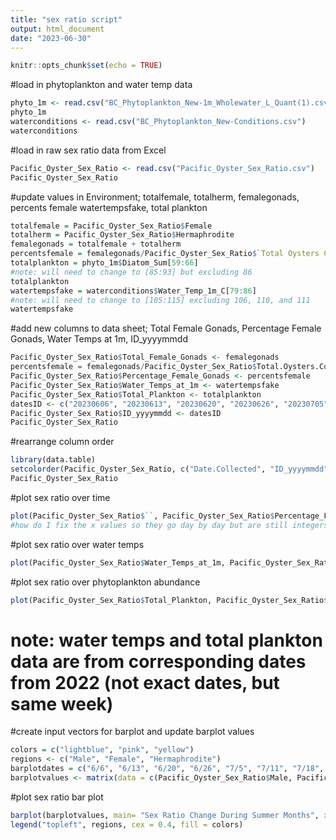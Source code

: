 ```yaml
---
title: "sex ratio script"
output: html_document
date: "2023-06-30"
---
```


```r
knitr::opts_chunk$set(echo = TRUE)
```

#load in phytoplankton and water temp data
```r
phyto_1m <- read.csv("BC_Phytoplankton_New-1m_Wholewater_L_Quant(1).csv")
phyto_1m
waterconditions <- read.csv("BC_Phytoplankton_New-Conditions.csv")
waterconditions
```

#load in raw sex ratio data from Excel
```r
Pacific_Oyster_Sex_Ratio <- read.csv("Pacific_Oyster_Sex_Ratio.csv")
Pacific_Oyster_Sex_Ratio
```

#update values in Environment; totalfemale, totalherm, femalegonads, percents female watertempsfake, total plankton
```r
totalfemale = Pacific_Oyster_Sex_Ratio$Female
totalherm = Pacific_Oyster_Sex_Ratio$Hermaphrodite
femalegonads = totalfemale + totalherm
percentsfemale = femalegonads/Pacific_Oyster_Sex_Ratio$`Total Oysters Collected`
totalplankton = phyto_1m$Diatom_Sum[59:66]
#note: will need to change to [85:93] but excluding 86
totalplankton
watertempsfake = waterconditions$Water_Temp_1m_C[79:86]
#note: will need to change to [105:115] excluding 106, 110, and 111
watertempsfake
```

#add new columns to data sheet; Total Female Gonads, Percentage Female Gonads, Water Temps at 1m, ID_yyyymmdd
```r
Pacific_Oyster_Sex_Ratio$Total_Female_Gonads <- femalegonads
percentsfemale = femalegonads/Pacific_Oyster_Sex_Ratio$Total.Oysters.Collected
Pacific_Oyster_Sex_Ratio$Percentage_Female_Gonads <- percentsfemale
Pacific_Oyster_Sex_Ratio$Water_Temps_at_1m <- watertempsfake
Pacific_Oyster_Sex_Ratio$Total_Plankton <- totalplankton
datesID <- c("20230606", "20230613", "20230620", "20230626", "20230705", "20230711", "20230718", "20230725")
Pacific_Oyster_Sex_Ratio$ID_yyyymmdd <- datesID
Pacific_Oyster_Sex_Ratio
```

#rearrange column order
```r
library(data.table)
setcolorder(Pacific_Oyster_Sex_Ratio, c("Date.Collected", "ID_yyyymmdd", "Total.Oysters.Collected", "Male", "Female", "Hermaphrodite", "Total_Female_Gonads", "Percentage_Female_Gonads", "Water_Temps_at_1m", "Total_Plankton"))
Pacific_Oyster_Sex_Ratio
```

#plot sex ratio over time
```r
plot(Pacific_Oyster_Sex_Ratio$``, Pacific_Oyster_Sex_Ratio$Percentage_Female_Gonads, ylab="Percentage of Female Gonads", xlab= "Time")
#how do I fix the x values so they go day by day but are still integers...
```

#plot sex ratio over water temps
```r
plot(Pacific_Oyster_Sex_Ratio$Water_Temps_at_1m, Pacific_Oyster_Sex_Ratio$Percentage_Female_Gonads, ylab="Percentage of Female Gonads", xlab="Water Temperature at 1m")
```

#plot sex ratio over phytoplankton abundance
```r
plot(Pacific_Oyster_Sex_Ratio$Total_Plankton, Pacific_Oyster_Sex_Ratio$Percentage_Female_Gonads, ylab="Percentage of Female Gonads", xlab="Diatom Abundance at 1m")
```
# note: water temps and total plankton data are from corresponding dates from 2022 (not exact dates, but same week)

#create input vectors for barplot and update barplot values
```r
colors = c("lightblue", "pink", "yellow")
regions <- c("Male", "Female", "Hermaphrodite")
barplotdates = c("6/6", "6/13", "6/20", "6/26", "7/5", "7/11", "7/18", "7/25")
barplotvalues <- matrix(data = c(Pacific_Oyster_Sex_Ratio$Male, Pacific_Oyster_Sex_Ratio$Female, Pacific_Oyster_Sex_Ratio$Hermaphrodite), nrow = 3, ncol = 8, byrow = TRUE)
```

#plot sex ratio bar plot
```r
barplot(barplotvalues, main= "Sex Ratio Change During Summer Months", xlab = "Date Collected", ylab="Sex Ratio", col=colors, names.arg=barplotdates)
legend("topleft", regions, cex = 0.4, fill = colors)
```


